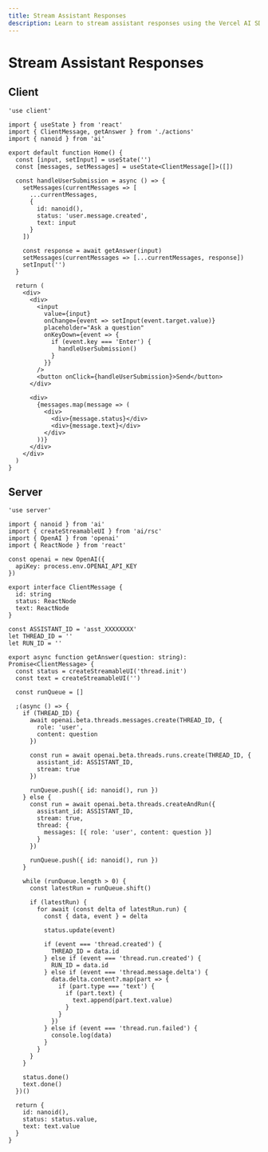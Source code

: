 ```yaml
---
title: Stream Assistant Responses
description: Learn to stream assistant responses using the Vercel AI SDK in your Next.js application
---
```


# Stream Assistant Responses

## Client

```tsx filename='app/page.tsx'
'use client'

import { useState } from 'react'
import { ClientMessage, getAnswer } from './actions'
import { nanoid } from 'ai'

export default function Home() {
  const [input, setInput] = useState('')
  const [messages, setMessages] = useState<ClientMessage[]>([])

  const handleUserSubmission = async () => {
    setMessages(currentMessages => [
      ...currentMessages,
      {
        id: nanoid(),
        status: 'user.message.created',
        text: input
      }
    ])

    const response = await getAnswer(input)
    setMessages(currentMessages => [...currentMessages, response])
    setInput('')
  }

  return (
    <div>
      <div>
        <input
          value={input}
          onChange={event => setInput(event.target.value)}
          placeholder="Ask a question"
          onKeyDown={event => {
            if (event.key === 'Enter') {
              handleUserSubmission()
            }
          }}
        />
        <button onClick={handleUserSubmission}>Send</button>
      </div>

      <div>
        {messages.map(message => (
          <div>
            <div>{message.status}</div>
            <div>{message.text}</div>
          </div>
        ))}
      </div>
    </div>
  )
}
```

## Server

```tsx filename='app/actions.ts'
'use server'

import { nanoid } from 'ai'
import { createStreamableUI } from 'ai/rsc'
import { OpenAI } from 'openai'
import { ReactNode } from 'react'

const openai = new OpenAI({
  apiKey: process.env.OPENAI_API_KEY
})

export interface ClientMessage {
  id: string
  status: ReactNode
  text: ReactNode
}

const ASSISTANT_ID = 'asst_XXXXXXXX'
let THREAD_ID = ''
let RUN_ID = ''

export async function getAnswer(question: string): Promise<ClientMessage> {
  const status = createStreamableUI('thread.init')
  const text = createStreamableUI('')

  const runQueue = []

  ;(async () => {
    if (THREAD_ID) {
      await openai.beta.threads.messages.create(THREAD_ID, {
        role: 'user',
        content: question
      })

      const run = await openai.beta.threads.runs.create(THREAD_ID, {
        assistant_id: ASSISTANT_ID,
        stream: true
      })

      runQueue.push({ id: nanoid(), run })
    } else {
      const run = await openai.beta.threads.createAndRun({
        assistant_id: ASSISTANT_ID,
        stream: true,
        thread: {
          messages: [{ role: 'user', content: question }]
        }
      })

      runQueue.push({ id: nanoid(), run })
    }

    while (runQueue.length > 0) {
      const latestRun = runQueue.shift()

      if (latestRun) {
        for await (const delta of latestRun.run) {
          const { data, event } = delta

          status.update(event)

          if (event === 'thread.created') {
            THREAD_ID = data.id
          } else if (event === 'thread.run.created') {
            RUN_ID = data.id
          } else if (event === 'thread.message.delta') {
            data.delta.content?.map(part => {
              if (part.type === 'text') {
                if (part.text) {
                  text.append(part.text.value)
                }
              }
            })
          } else if (event === 'thread.run.failed') {
            console.log(data)
          }
        }
      }
    }

    status.done()
    text.done()
  })()

  return {
    id: nanoid(),
    status: status.value,
    text: text.value
  }
}
```
